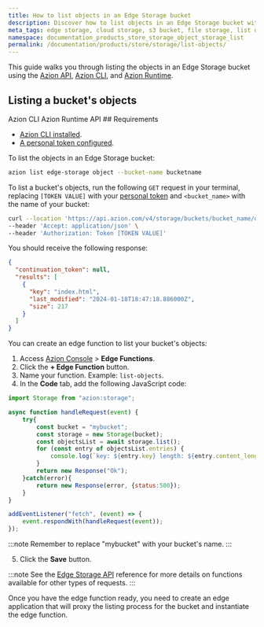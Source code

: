 ```yaml
---
title: How to list objects in an Edge Storage bucket
description: Discover how to list objects in an Edge Storage bucket with this guide.
meta_tags: edge storage, cloud storage, s3 bucket, file storage, list objects, Azion Edge Storage, object storage
namespace: documentation_products_store_storage_object_storage_list
permalink: /documentation/products/store/storage/list-objects/
---
```


This guide walks you through listing the objects in an Edge Storage bucket using the [Azion API](https://api.azion.com/), [Azion CLI](/en/documentation/products/azion-cli/overview/), and [Azion Runtime](/en/documentation/runtime/api-reference/storage/).


## Listing a bucket's objects

<Tabs client:visible>
    <Fragment slot="tab.cli">Azion CLI</Fragment>
    <Fragment slot="tab.runtime">Azion Runtime</Fragment>
    <Fragment slot="tab.api">API</Fragment>

<Fragment slot="panel.cli">
## Requirements 

- [Azion CLI installed](/en/documentation/products/azion-cli/overview/#installing-azion-cli). 
- [A personal token configured](/en/documentation/devtools/cli/globals/#token).

To list the objects in an Edge Storage bucket: 

```bash 
azion list edge-storage object --bucket-name bucketname 
```

</Fragment>

<Fragment slot="panel.api">

To list a bucket's objects, run the following `GET` request in your terminal, replacing `[TOKEN VALUE]` with your [personal token](/en/documentation/products/guides/personal-tokens/) and `<bucket_name>` with the name of your bucket:

```bash
curl --location 'https://api.azion.com/v4/storage/buckets/bucket_name/objects?page_size=10&page=1' \
--header 'Accept: application/json' \
--header 'Authorization: Token [TOKEN VALUE]'
```

You should receive the following response:

```json
{
  "continuation_token": null,
  "results": [
    {
      "key": "index.html",
      "last_modified": "2024-01-18T18:47:18.886000Z",
      "size": 217
    }
  ]
}
```

</Fragment>

<Fragment slot="panel.runtime">

You can create an edge function to list your bucket's objects:

1. Access [Azion Console](/en/documentation/products/guides/how-to-access-rtm/) > **Edge Functions**.
2. Click the **+ Edge Function** button.
3. Name your function. Example: `list-objects`.
4. In the **Code** tab, add the following JavaScript code:

```js
import Storage from "azion:storage";

async function handleRequest(event) {
    try{
        const bucket = "mybucket";
        const storage = new Storage(bucket);
        const objectsList = await storage.list();
        for (const entry of objectsList.entries) {
            console.log(`key: ${entry.key} length: ${entry.content_length}`);
        }
        return new Response("Ok");
    }catch(error){
        return new Response(error, {status:500});
    }
}

addEventListener("fetch", (event) => {
    event.respondWith(handleRequest(event));
});
```

:::note 
Remember to replace "mybucket" with your bucket's name.
:::

5. Click the **Save** button.

:::note
See the [Edge Storage API](/en/documentation/runtime/api-reference/storage/) reference for more details on functions available for other types of requests.
:::

Once you have the edge function ready, you need to create an edge application that will proxy the listing process for the bucket and instantiate the edge function.

<LinkButton link="/en/documentation/products/build/edge-application/first-steps/" label="Go to Edge Application first steps" severity="secondary" target="_blank" />
<LinkButton link="/en/documentation/products/guides/build/instantiate-edge-functions/" label="Go to how to instantiate an edge function" severity="secondary" target="_blank" />

</Fragment>
</Tabs>
